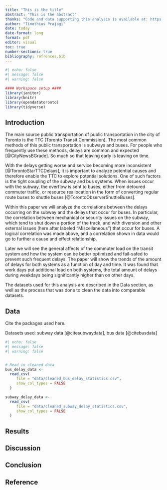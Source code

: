 ---
title: "This is the title"
abstract: "This is the abstract"
thanks: "Code and data supporting this analysis is available at: https://github.com/prajogt/ttc_analysis.git"
author: "Timothius Prajogi"
date: today
date-format: long
format: pdf
editor: visual
toc: true
number-sections: true
bibliography: refrences.bib
---

```{r}
#| echo: false
#| message: false
#| warning: false

#### Workspace setup ####
library(janitor)
library(knitr)
library(opendatatoronto)
library(tidyverse)

```


## Introduction

The main source public transportation of public transportation in the city of 
Toronto is the TTC (Toronto Transit Commission). The most common methods of
this public transportation is subways and buses. For people who frequently
use these methods, delays are common and expected [@CityNewsBGrade]. 
So much so that leaving early is leaving on time. 

With the delays getting worse and service becoming more inconsistent 
[@TorontoStarTTCDelays], it is important to analyze potential causes and 
therefore enable the TTC to explore potential solutions. One of such factors
is the tight coupling of the subway and bus systems. When issues occur with the
subway, the overflow is sent to buses, either from detoured commuter traffic,
or resource reallocation in the form of converting regular route buses to 
shuttle buses [@TorontoObserverShuttleBuses].

Within this paper we will analyze the correlations between the delays occurring
on the subway and the delays that occur for buses. In particular, the 
correlation between mechanical or security issues on the subway, which tend to 
shut down a portion of the track, and with diversion and other external 
issues (here after labeled "Miscellaneous") that occur for buses. A logical
correlation was made above, and a correlation shown in data would go to further
a cause and effect relationship. 

Later we will see the general affects of the commuter load on the transit system
and how the system can be better optimized and fail-safed to prevent such frequent
delays. The paper will show the trends of the amount of delays for both
systems as a function of day and time. It was found that work days put additional
load on both systems, the total amount of delays during weekdays being 
significantly higher than on other days. 

The datasets used for this analysis are described in the Data section, as well
as the process that was done to clean the data into comparable datasets. 


## Data

Cite the packages used here. 

Datasets used: subway data [@citesubwaydata], bus data [@citebusdata]


```{r}
#| echo: false
#| message: false
#| warning: false


# Read in cleaned data
bus_delay_data <- 
  read_csv(
     file = "data/cleaned_bus_delay_statistics.csv",
     show_col_types = FALSE
  )

subway_delay_data <-
  read_csv(
     file = "data/cleaned_subway_delay_statistics.csv",
     show_col_types = FALSE
  )
```


## Results


## Discussion


## Conclusion


## Reference
